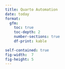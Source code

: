 ```yaml
---
title: Quarto Automation
date: today 
format:
  gfm:
    toc: true
    toc-depth: 2
    number-sections: true
    df-print: kable
    
self-contained: true
fig-width:  7
fig-height: 5
---
```


# 